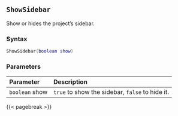 ## `ShowSidebar` {#batch-showsidebar}

Show or hides the project's sidebar\index{User interface!project sidebar}.

### Syntax {-}

``` .lua
ShowSidebar(boolean show)
```

### Parameters {-}

**Parameter** | **Description**
| :-- | :-- |
`boolean` show | `true` to show the sidebar, `false` to hide it.

{{< pagebreak >}}
